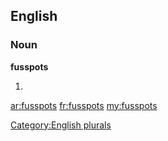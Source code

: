 ==English==

===Noun===
'''fusspots'''

# {{plural of|[[fusspot]]}}

[[Category:English plurals]]

[[ar:fusspots]]
[[fr:fusspots]]
[[my:fusspots]]